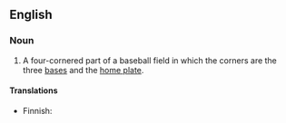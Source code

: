 ==English==

===Noun===
{{en-noun|sg=[[baseball]] [[diamond]]}}

# A four-cornered part of a baseball field in which the corners are the three [[base]]s and the [[home plate]]. 

====Translations====
{{top}}
* Finnish: {{t|fi|etukenttä}}
{{mid}}
{{bottom}}